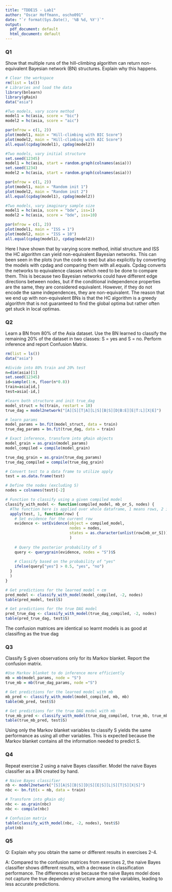 ```yaml
---
title: "TDDE15 - Lab1"
author: "Oscar Hoffmann, oscho091"
date: "`r format(Sys.Date(), '%B %d, %Y')`"
output:
  pdf_document: default
  html_document: default
---
```


### **Q1**

Show that multiple runs of the hill-climbing algorithm can return non-equivalent Bayesian network (BN) structures. Explain why this happens.

```r
# Clear the workspace
rm(list = ls())
# Libraries and load the data
library(bnlearn)
library(gRain)
data("asia")
```

```r
#Two models, vary score method
model1 = hc(asia, score = "bic")
model2 = hc(asia, score = "aic")

par(mfrow = c(1, 2))
plot(model1, main = "Hill-climbing with BIC Score")
plot(model2, main = "Hill-climbing with AIC Score")
all.equal(cpdag(model1), cpdag(model2))

#Two models, vary initial structure
set.seed(12345)
model1 = hc(asia, start = random.graph(colnames(asia)))
set.seed(1234)
model2 = hc(asia, start = random.graph(colnames(asia)))

par(mfrow = c(1, 2))
plot(model1, main = "Random init 1")
plot(model2, main = "Random init 2")
all.equal(cpdag(model1), cpdag(model2))

#Two models, vary imaginary sample size
model1 = hc(asia, score = "bde", iss=1)
model2 = hc(asia, score = "bde", iss=10)

par(mfrow = c(1, 2))
plot(model1, main = "ISS = 1")
plot(model2, main = "ISS = 10")
all.equal(cpdag(model1), cpdag(model2))
```

Here I have shown that by varying score method, initial structure and ISS the HC algorithm can yield non-equivalent Bayesian networks. This can been seen in the plots (run the code to see) but also explicitly by converting the models with cpdag and comparing them with all.equals. Cpdag converts the networks to equivalence classes which need to be done to compare them. This is because two Bayesian networks could have different edge directions between nodes, but if the conditional independence properties are the same, they are considered equivalent. However, if they do not encode the same independences, they are non-equivalent. The reason that we end up with non-equivalent BNs is that the HC algorithm is a greedy algorithm that is not guaranteed to find the global optima but rather often get stuck in local optimas.

### Q2

Learn a BN from 80% of the Asia dataset. Use the BN learned to classify the remaining 20% of the dataset in two classes: S = yes and S = no. Perform inference and report Confusion Matrix.

```r
rm(list = ls())
data("asia")

#divide into 80% train and 20% test
n=dim(asia)[1]
set.seed(12345)
id=sample(1:n, floor(n*0.8))
train=asia[id,]
test=asia[-id,]
```

```r
#learn both structure and init true_dag
model_struct = hc(train, restart = 10)
true_dag = model2network("[A][S][T|A][L|S][B|S][D|B:E][E|T:L][X|E]")

# learn params
model_params = bn.fit(model_struct, data = train)
true_dag_params = bn.fit(true_dag, data = train)

# Exact inference, transform into gRain objects
model_grain = as.grain(model_params)
model_compiled = compile(model_grain)

true_dag_grain = as.grain(true_dag_params)
true_dag_compiled = compile(true_dag_grain)

# Convert test to a data frame to utilize apply
test = as.data.frame(test)

# Define the nodes (excluding S)
nodes = colnames(test)[-2]

# Function to classify using a given compiled model
classify_with_model <- function(compiled_model, mb_or_S, nodes) {
  #The function here is applied over whole dataframe, 1 means rows, 2 is cols
  apply(test, 1, function(row) {
    # Set evidence for the current row
    evidence <- setEvidence(object = compiled_model, 
                            nodes = nodes, 
                            states = as.character(unlist(row[mb_or_S]))
                            )
    
    # Query the posterior probability of S
    query <- querygrain(evidence, nodes = "S")$S
    
    # Classify based on the probability of "yes"
    ifelse(query["yes"] > 0.5, "yes", "no")
  }
  )
}

# Get predictions for the learned model + cm
pred_model <- classify_with_model(model_compiled, -2, nodes)
table(pred_model, test$S)

# Get predictions for the true DAG model
pred_true_dag <- classify_with_model(true_dag_compiled, -2, nodes)
table(pred_true_dag, test$S)
```

The confusion matrices are identical so learnt models is as good at classifing as the true dag

### Q3

Classify S given observations only for its Markov blanket. Report the confusion matrix.

```r
#Use Markov blanket to do inference more efficiently
mb = mb(model_params, node = "S")
true_mb = mb(true_dag_params, node ="S")

# Get predictions for the learned model with mb
mb_pred <- classify_with_model(model_compiled, mb, mb)
table(mb_pred, test$S)

# Get predictions for the true DAG model with mb
true_mb_pred <- classify_with_model(true_dag_compiled, true_mb, true_mb)
table(true_mb_pred, test$S)
```

Using only the Markov blanket variables to classify S yields the same performance as using all other variables. This is expected because the Markov blanket contains all the information needed to predict S.

### Q4

Repeat exercise 2 using a naive Bayes classifier. Model the naive Bayes classifier as a BN created by hand.

```r
# Naive Bayes classifier
nb <- model2network("[S][A|S][B|S][D|S][E|S][L|S][T|S][X|S]")
nbc <- bn.fit(x = nb, data = train) 

# Transform into gRain obj
nbc <- as.grain(nbc)
nbc <- compile(nbc)

# Confusion matrix
table(classify_with_model(nbc, -2, nodes), test$S)
plot(nb)
```

### Q5

Q: Explain why you obtain the same or different results in exercises 2-4.

A: Compared to the confusion matrices from exercises 2, the naive Bayes classifier shows different results, with a decrease in classification performance. The differences arise because the naive Bayes model does not capture the true dependency structure among the variables, leading to less accurate predictions.
